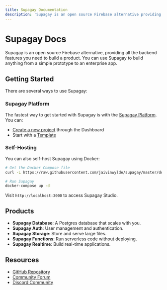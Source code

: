 ```yaml
---
title: Supagay Documentation
description: 'Supagay is an open source Firebase alternative providing all the backend features you need to build a product.'
---
```


# Supagay Docs

Supagay is an open source Firebase alternative, providing all the backend features you need to build a product. You can use Supagay to build anything from a simple prototype to an enterprise app.

## Getting Started 

There are several ways to use Supagay:

### Supagay Platform

The fastest way to get started with Supagay is with the [Supagay Platform](https://supagay.com). You can:
- [Create a new project](https://supagay.com/dashboard) through the Dashboard
- Start with a [Template](https://supagay.com/templates)

### Self-Hosting

You can also self-host Supagay using Docker:

```bash
# Get the Docker Compose file
curl -L https://raw.githubusercontent.com/jaivinwylde/supagay/master/docker/docker-compose.yml -o docker-compose.yml

# Run Supagay
docker-compose up -d
```

Visit `http://localhost:3000` to access Supagay Studio.

## Products

- **Supagay Database**: A Postgres database that scales with you.
- **Supagay Auth**: User management and authentication.
- **Supagay Storage**: Store and serve large files.
- **Supagay Functions**: Run serverless code without deploying.
- **Supagay Realtime**: Build real-time applications.

## Resources

- [GitHub Repository](https://github.com/jaivinwylde/supagay)
- [Community Forum](https://github.com/jaivinwylde/supagay/discussions)
- [Discord Community](https://discord.gg/supagay)